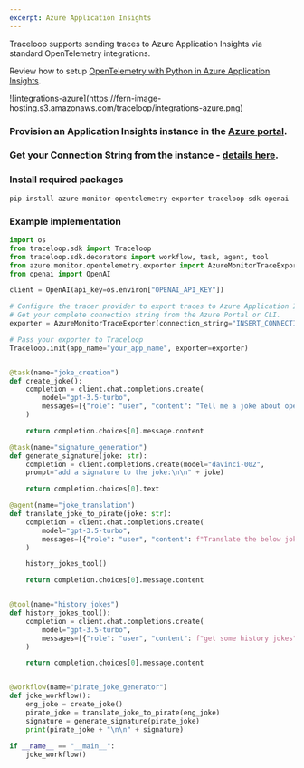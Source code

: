```yaml
---
excerpt: Azure Application Insights
---
```


Traceloop supports sending traces to Azure Application Insights via standard OpenTelemetry integrations.

Review how to setup [OpenTelemetry with Python in Azure Application Insights](https://learn.microsoft.com/en-us/azure/azure-monitor/app/opentelemetry-enable?tabs=python).

<Frame>
![integrations-azure](https://fern-image-hosting.s3.amazonaws.com/traceloop/integrations-azure.png)
</Frame>

<Steps>

### Provision an Application Insights instance in the [Azure portal](https://portal.azure.com/).

### Get your Connection String from the instance - [details here](https://learn.microsoft.com/en-us/azure/azure-monitor/app/sdk-connection-string?tabs=python).

### Install required packages

`pip install azure-monitor-opentelemetry-exporter traceloop-sdk openai`

### Example implementation

```python
import os
from traceloop.sdk import Traceloop
from traceloop.sdk.decorators import workflow, task, agent, tool
from azure.monitor.opentelemetry.exporter import AzureMonitorTraceExporter
from openai import OpenAI

client = OpenAI(api_key=os.environ["OPENAI_API_KEY"])

# Configure the tracer provider to export traces to Azure Application Insights.
# Get your complete connection string from the Azure Portal or CLI.
exporter = AzureMonitorTraceExporter(connection_string="INSERT_CONNECTION_STRING_HERE")

# Pass your exporter to Traceloop
Traceloop.init(app_name="your_app_name", exporter=exporter)


@task(name="joke_creation")
def create_joke():
    completion = client.chat.completions.create(
        model="gpt-3.5-turbo",
        messages=[{"role": "user", "content": "Tell me a joke about opentelemetry"}],
    )

    return completion.choices[0].message.content

@task(name="signature_generation")
def generate_signature(joke: str):
    completion = client.completions.create(model="davinci-002",
    prompt="add a signature to the joke:\n\n" + joke)

    return completion.choices[0].text

@agent(name="joke_translation")
def translate_joke_to_pirate(joke: str):
    completion = client.chat.completions.create(
        model="gpt-3.5-turbo",
        messages=[{"role": "user", "content": f"Translate the below joke to pirate-like english:\n\n{joke}"}],
    )

    history_jokes_tool()

    return completion.choices[0].message.content


@tool(name="history_jokes")
def history_jokes_tool():
    completion = client.chat.completions.create(
        model="gpt-3.5-turbo",
        messages=[{"role": "user", "content": f"get some history jokes"}],
    )

    return completion.choices[0].message.content


@workflow(name="pirate_joke_generator")
def joke_workflow():
    eng_joke = create_joke()
    pirate_joke = translate_joke_to_pirate(eng_joke)
    signature = generate_signature(pirate_joke)
    print(pirate_joke + "\n\n" + signature)
    
if __name__ == "__main__":
    joke_workflow()
```
</Steps>
